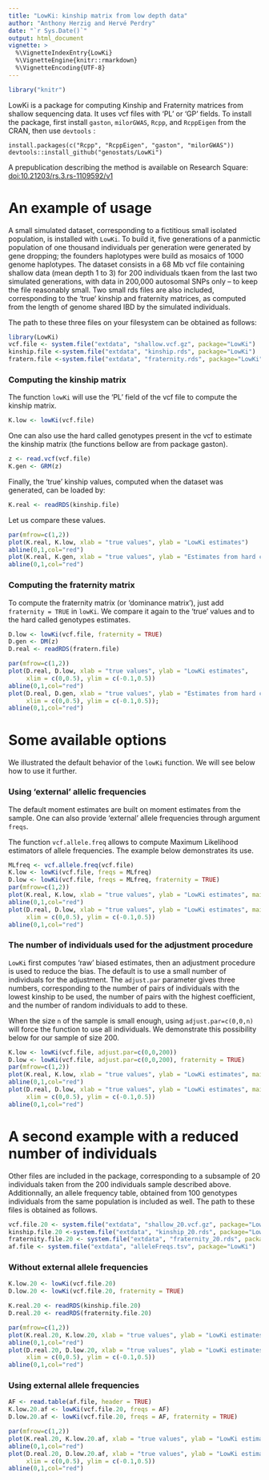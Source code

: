 ```yaml
---
title: "LowKi: kinship matrix from low depth data"
author: "Anthony Herzig and Hervé Perdry"
date: "`r Sys.Date()`"
output: html_document
vignette: >
  %\VignetteIndexEntry{LowKi}
  %\VignetteEngine{knitr::rmarkdown}
  %\VignetteEncoding{UTF-8}
---
```


```r
library("knitr")
```

LowKi is a package for computing Kinship and Fraternity matrices from shallow sequencing data. It uses vcf files with 'PL' or 'GP' fields. 
To install the package, first install `gaston`, `milorGWAS`, `Rcpp`, and `RcppEigen` from the CRAN,
then use `devtools` :

`install.packages(c("Rcpp", "RcppEigen", "gaston", "milorGWAS"))`
`devtools::install_github("genostats/LowKi")`

A prepublication describing the method 
is available on Research Square: [doi:10.21203/rs.3.rs-1109592/v1](https://doi.org/10.21203/rs.3.rs-1109592/v1)

# An example of usage

A small simulated dataset, corresponding to a fictitious small isolated population, is installed with `LowKi`. To build it, five generations of a panmictic population of one thousand individuals per generation were generated by gene dropping; the founders haplotypes were build as mosaics of 1000 genome haplotypes. 
The dataset consists in a 68 Mb vcf file containing shallow data (mean depth 1 to 3) for 200 individuals tkaen from the last two simulated generations, with data in 200,000 autosomal SNPs only – to keep the file reasonably small. Two small rds files are also included, corresponding to the 'true' kinship and fraternity matrices, as computed from the length of genome shared IBD by the simulated individuals.

The path to these three files on your filesystem can be obtained as follows:

```r
library(LowKi)
vcf.file <- system.file("extdata", "shallow.vcf.gz", package="LowKi")
kinship.file <-system.file("extdata", "kinship.rds", package="LowKi")
fratern.file <-system.file("extdata", "fraternity.rds", package="LowKi")
```

### Computing the kinship matrix

The function `lowKi` will use the 'PL' field of the vcf file to compute the kinship matrix.

```r
K.low <- lowKi(vcf.file)
```

One can also use the hard called genotypes present in the vcf to estimate the kinship matrix (the functions bellow are from package gaston).

```r
z <- read.vcf(vcf.file)
K.gen <- GRM(z)
```

Finally, the 'true' kinship values, computed when the dataset was generated, can be loaded by:

```r
K.real <- readRDS(kinship.file)
```

Let us compare these values.
```r
par(mfrow=c(1,2))
plot(K.real, K.low, xlab = "true values", ylab = "LowKi estimates")
abline(0,1,col="red")
plot(K.real, K.gen, xlab = "true values", ylab = "Estimates from hard called genotypes")
abline(0,1,col="red")
```

### Computing the fraternity matrix

To compute the fraternity matrix (or 'dominance matrix'), just add `fraternity = TRUE` in `lowKi`.
We compare it again to the 'true' values and to the hard called genotypes estimates.

```r
D.low <- lowKi(vcf.file, fraternity = TRUE)
D.gen <- DM(z)
D.real <- readRDS(fratern.file)

par(mfrow=c(1,2))
plot(D.real, D.low, xlab = "true values", ylab = "LowKi estimates",
     xlim = c(0,0.5), ylim = c(-0.1,0.5))
abline(0,1,col="red")
plot(D.real, D.gen, xlab = "true values", ylab = "Estimates from hard called genotypes", 
     xlim = c(0,0.5), ylim = c(-0.1,0.5)); 
abline(0,1,col="red")
```

# Some available options 

We illustrated the default behavior of the `lowKi` function. We will see below how
to use it further.

### Using 'external' allelic frequencies

The default moment estimates are built on moment estimates from the sample.
One can also provide 'external' allele frequencies through argument `freqs`. 

The function `vcf.allele.freq`
allows to compute Maximum Likelihood estimators of allele frequencies. 
The example below demonstrates its use.

```r
MLfreq <- vcf.allele.freq(vcf.file)
K.low <- lowKi(vcf.file, freqs = MLfreq)
D.low <- lowKi(vcf.file, freqs = MLfreq, fraternity = TRUE)
par(mfrow=c(1,2))
plot(K.real, K.low, xlab = "true values", ylab = "LowKi estimates", main = "kinship matrix")
abline(0,1,col="red")
plot(D.real, D.low, xlab = "true values", ylab = "LowKi estimates", main = "fraternity matrix",
     xlim = c(0,0.5), ylim = c(-0.1,0.5))
abline(0,1,col="red")
```

### The number of individuals used for the adjustment procedure

`LowKi` first computes 'raw' biased estimates, then an adjustment procedure is used to reduce the bias.
The default is to use a small number of individuals for the adjustment. The `adjust.par`
parameter gives three numbers, corresponding to the number of pairs of individuals with the lowest kinship to be used,
the number of pairs with the highest coefficient, and the number of random individuals to add to these.

When the size `n` of the sample is small enough, using `adjust.par=c(0,0,n)` will force the function to
use all individuals. We demonstrate this possibility below for our sample of size 200.

```r
K.low <- lowKi(vcf.file, adjust.par=c(0,0,200))
D.low <- lowKi(vcf.file, adjust.par=c(0,0,200), fraternity = TRUE)
par(mfrow=c(1,2))
plot(K.real, K.low, xlab = "true values", ylab = "LowKi estimates", main = "kinship matrix")
abline(0,1,col="red")
plot(D.real, D.low, xlab = "true values", ylab = "LowKi estimates", main = "fraternity matrix",
     xlim = c(0,0.5), ylim = c(-0.1,0.5))
abline(0,1,col="red")
```

# A second example with a reduced number of individuals

Other files are included in the package, corresponding to a subsample of 20 individuals
taken from the 200 individuals sample described above. Additionnally, an allele frequency 
table, obtained from 100 genotypes individuals from the same population is included as well.
The path to these files is obtained as follows.

```r
vcf.file.20 <- system.file("extdata", "shallow_20.vcf.gz", package="LowKi")
kinship.file.20 <-system.file("extdata", "kinship_20.rds", package="LowKi")
fraternity.file.20 <- system.file("extdata", "fraternity_20.rds", package="LowKi")
af.file <- system.file("extdata", "alleleFreqs.tsv", package="LowKi")
```

### Without external allele frequencies

```r
K.low.20 <- lowKi(vcf.file.20)
D.low.20 <- lowKi(vcf.file.20, fraternity = TRUE)

K.real.20 <- readRDS(kinship.file.20)
D.real.20 <- readRDS(fraternity.file.20)

par(mfrow=c(1,2))
plot(K.real.20, K.low.20, xlab = "true values", ylab = "LowKi estimates", main = "kinship matrix"); 
abline(0,1,col="red")
plot(D.real.20, D.low.20, xlab = "true values", ylab = "LowKi estimates", main = "fraternity matrix",
     xlim = c(0,0.5), ylim = c(-0.1,0.5))
abline(0,1,col="red")
```

### Using external allele frequencies

```r
AF <- read.table(af.file, header = TRUE)
K.low.20.af <- lowKi(vcf.file.20, freqs = AF)
D.low.20.af <- lowKi(vcf.file.20, freqs = AF, fraternity = TRUE)

par(mfrow=c(1,2))
plot(K.real.20, K.low.20.af, xlab = "true values", ylab = "LowKi estimates", main = "kinship matrix"); 
abline(0,1,col="red")
plot(D.real.20, D.low.20.af, xlab = "true values", ylab = "LowKi estimates", main = "fraternity matrix",
     xlim = c(0,0.5), ylim = c(-0.1,0.5))
abline(0,1,col="red")
```

